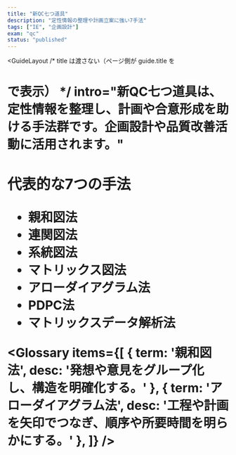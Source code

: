 ```yaml
---
title: "新QC七つ道具"
description: "定性情報の整理や計画立案に強い7手法"
tags: ["IE", "企画設計"]
exam: "qc"
status: "published"
---
```



<GuideLayout
  /* title は渡さない（ページ側が guide.title を <h1> で表示） */
  intro="新QC七つ道具は、定性情報を整理し、計画や合意形成を助ける手法群です。企画設計や品質改善活動に活用されます。"
>

<section style={{ marginBottom: 24 }}>
  <h3 style={{ fontSize: 20, fontWeight: 800, margin: '0 0 12px' }}>代表的な7つの手法</h3>
  <ul style={{ marginLeft: 20, color:'#475569' }}>
    <li>親和図法</li>
    <li>連関図法</li>
    <li>系統図法</li>
    <li>マトリックス図法</li>
    <li>アローダイアグラム法</li>
    <li>PDPC法</li>
    <li>マトリックスデータ解析法</li>
  </ul>
</section>

<Glossary items={[
  { term: '親和図法', desc: '発想や意見をグループ化し、構造を明確化する。' },
  { term: 'アローダイアグラム法', desc: '工程や計画を矢印でつなぎ、順序や所要時間を明らかにする。' },
]} />

<section style={{ maxWidth: 760, margin:'0 auto', display:'grid', gap:12 }}>
  <QA q="新QC七つ道具はどんな場面で有効？" a="定性情報を扱う場面、企画設計や方針展開に有効。" />
  <QA q="旧QC七つ道具との違いは？" a="旧はデータ解析中心、新は計画や意思決定を支援する点が特徴。" />
</section>

</GuideLayout>
